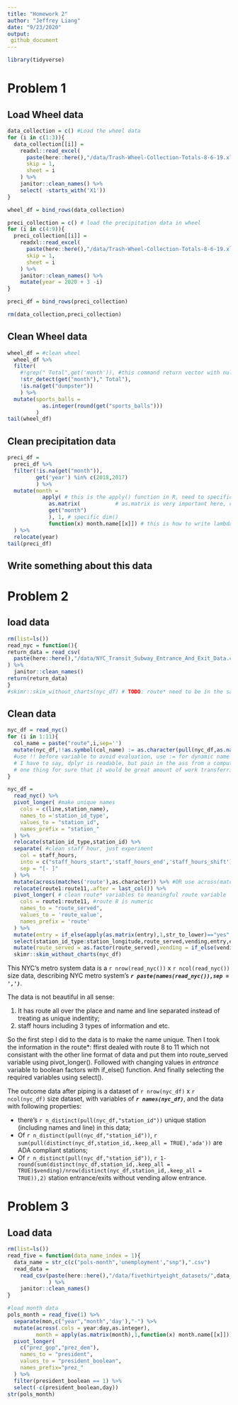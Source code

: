 ```yaml
---
title: "Homework 2"
author: "Jeffrey Liang"
date: "9/23/2020"
output: 
 github_document
---
```

```r
library(tidyverse)
```

# Problem 1 

## Load Wheel data
```r
data_collection = c() #Load the wheel data
for (i in c(1:3)){
  data_collection[[i]] = 
    readxl::read_excel(
      paste(here::here(),"/data/Trash-Wheel-Collection-Totals-8-6-19.xlsx",sep=''),
      skip = 1, 
      sheet = i
    ) %>% 
    janitor::clean_names() %>% 
    select( -starts_with('X1'))
}

wheel_df = bind_rows(data_collection)

preci_collection = c() # load the precipitation data in wheel
for (i in c(4:9)){
  preci_collection[[i]] = 
    readxl::read_excel(
      paste(here::here(),"/data/Trash-Wheel-Collection-Totals-8-6-19.xlsx",sep=''),
      skip = 1,
      sheet = i
    ) %>% 
    janitor::clean_names() %>% 
    mutate(year = 2020 + 3 -i)
}

preci_df = bind_rows(preci_collection)

rm(data_collection,preci_collection)
```


## Clean Wheel data

```r
wheel_df = #clean wheel
  wheel_df %>% 
  filter(
    #!grep(" Total",get('month')), #this command return vector with null row, so the data can't subset
    !str_detect(get("month")," Total"),
    !is.na(get("dumpster"))
    ) %>% 
  mutate(sports_balls = 
           as.integer(round(get("sports_balls")))
         )
tail(wheel_df)
```

## Clean precipitation data
```r
preci_df = 
  preci_df %>%
  filter(!is.na(get("month")),
         get('year') %in% c(2018,2017)
         ) %>% 
  mutate(month =
           apply( # this is the apply() function in R, need to specific dim before giving function, weird
             as.matrix(           # as.matrix is very important here, cuz pull() or get() have NULL dim()
             get("month")
             ), 1, # specific dim()
             function(x) month.name[[x]]) # this is how to write lambda in R, clean
  ) %>% 
  relocate(year)
tail(preci_df)
```


## Write something about this data
 
\newpage
# Problem 2

## load data
```r
rm(list=ls())
read_nyc = function(){
return_data = read_csv(
  paste(here::here(),"/data/NYC_Transit_Subway_Entrance_And_Exit_Data.csv",sep = '')
) %>% 
  janitor::clean_names()
return(return_data)
}
#skimr::skim_without_charts(nyc_df) # TODO: route* need to be in the same columns
```

## Clean data
```r
nyc_df = read_nyc()
for (i in 1:11){
  col_name = paste("route",i,sep='')
  mutate(nyc_df,!!as.symbol(col_name) := as.character(pull(nyc_df,as.name(col_name))))
  #use !! before variable to avoid evaluation, use := for dynamic name assigning
  # I have to say, dplyr is readable, but pain in the ass from a computing perspective,
  # one thing for sure that it would be great amount of work transferring dplyr script to other language
}
```

```r
nyc_df = 
  read_nyc() %>% 
  pivot_longer( #make unique names
    cols = c(line,station_name),
    names_to ='station_id_type',
    values_to = "station_id",
    names_prefix = "station_"
  ) %>% 
  relocate(station_id_type,station_id) %>% 
  separate( #clean staff hour, just experiment
    col = staff_hours,
    into = c("staff_hours_start",'staff_hours_end','staff_hours_shift'),
    sep = "[- ]"
  ) %>% 
  mutate(across(matches('route'),as.character)) %>% #OR use across(matches("something",fun))
  relocate(route1:route11,.after = last_col()) %>% 
  pivot_longer( # clean route* variables to meaningful route variable
    cols = route1:route11, #route 8 is numeric
    names_to = "route_served",
    values_to = 'route_value',
    names_prefix = 'route'
  ) %>% 
  mutate(entry = if_else(apply(as.matrix(entry),1,str_to_lower)=="yes",TRUE,FALSE,NA)) %>% 
  select(station_id_type:station_longitude,route_served,vending,entry,entrance_type,ada) %>% 
  mutate(route_served = as.factor(route_served),vending = if_else(vending=="YES",T,F,NA))
  skimr::skim_without_charts(nyc_df)
```
This NYC's metro system data is a `r nrow(read_nyc())` x `r ncol(read_nyc())` size data, describing NYC metro system's **_`r paste(names(read_nyc()),sep = ',')`_**.

The data is not beautiful in all sense: 

1. It has route all over the place and name and line separated instead of treating as unique indentity;
1. staff hours including 3 types of information and etc. 

So the first step I did to the data is to make the name unique. Then I took the information in the route*: ffirst dealed with route 8 to 11 which not consistant with the other line format of data and put them into route_served variable using pivot_longer(). Followed with changing values in _entrance_ variable to boolean factors with if_else() function. And finally selecting the required variables using select().

The outcome data after piping is a dataset of `r nrow(nyc_df)` x `r ncol(nyc_df)` size dataset, with variables of **_`r names(nyc_df)`_**, and the data with following properties:

* there's `r n_distinct(pull(nyc_df,"station_id"))` unique station (including names and line) in this data;
* Of `r n_distinct(pull(nyc_df,"station_id"))`, `r sum(pull(distinct(nyc_df,station_id,.keep_all = TRUE),'ada'))` are ADA compliant stations;
* Of `r n_distinct(pull(nyc_df,"station_id"))`, `r 1- round(sum(distinct(nyc_df,station_id,.keep_all = TRUE)$vending)/nrow(distinct(nyc_df,station_id,.keep_all = TRUE)),2)` station entrance/exits without vending allow entrance.

\newpage
# Problem 3
## Load data
```r
rm(list=ls())
read_five = function(data_name_index = 1){
  data_name = str_c(c("pols-month",'unemployment',"snp"),".csv")
  read_data = 
    read_csv(paste(here::here(),"/data/fivethirtyeight_datasets/",data_name[[data_name_index]],sep=''),
             ) %>% 
    janitor::clean_names()
}

#load month data
pols_month = read_five(1) %>% 
  separate(mon,c("year","month",'day'),"-") %>% 
  mutate(across(.cols = year:day,as.integer),
         month = apply(as.matrix(month),1,function(x) month.name[[x]])) %>% 
  pivot_longer(
    c("prez_gop","prez_dem"),
    names_to = "president",
    values_to = "president_boolean",
    names_prefix="prez_"
  ) %>% 
  filter(president_boolean == 1) %>% 
  select(-c(president_boolean,day))
str(pols_month)
```

